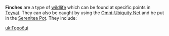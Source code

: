 {{Disambiguation}}
'''Finches''' are a type of [[wildlife]] which can be found at specific points in [[Teyvat]]. They can also be caught by using the [[Omni-Ubiquity Net]] and be put in the [[Serenitea Pot]]. They include:
{{Items by Category List|Finches|type=Wildlife}}

[[uk:Горобці]]
